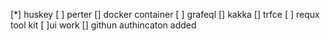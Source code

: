 [*]  huskey 
[ ] perter 
[] docker container 
[ ] grafeql
[] kakka
[] trfce 
[ ] requx tool kit 
[ ]ui work 
[] githun authincaton added